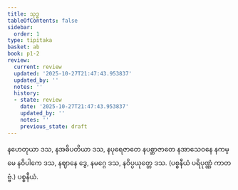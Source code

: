 ```yaml
---
title: သုဒ္ဓ
tableOfContents: false
sidebar:
  order: 1
type: tipitaka
basket: ab
book: p1-2
review:
  current: review
  updated: '2025-10-27T21:47:43.953837'
  updated_by: ''
  notes: ''
  history:
  - state: review
    date: '2025-10-27T21:47:43.953837'
    updated_by: ''
    notes: ''
    previous_state: draft
---
```



<ReviewStatus review={frontmatter.review} showDetails={true} />

<HypothesisAnnotation frontmatter={frontmatter} />

<DynamicBreadcrumb />

<Division number="14" book="p1-2" e="ch" v="37" p="112">

<Paragraph number="671" book="p1-2">
နဟေတုယာ ဒသ, နအဓိပတိယာ ဒသ, နပုရေဇာတေ နပစ္ဆာဇာတေ နအာသေဝနေ နကမ္မေ နဝိပါကေ ဒသ, နဈာနေ ဒွေ, နမဂ္ဂေ ဒသ, နဝိပ္ပယုတ္တေ ဒသ. (ပစ္စနီယံ ပရိပုဏ္ဏံ ကာတဗ္ဗံ.)

</Paragraph>
</Division>

<Paragraph number="672" type="center" book="p1-2">
ပစ္စနီယံ.
</Paragraph>